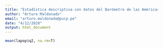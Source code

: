 ```yaml
---
title: "Estadística descriptiva con datos del Barómetro de las Américas por LAPOP (3)"
author: "Arturo Maldonado"
email: "arturo.maldonado@pucp.pe"
date: "4/12/2020"
output: html_document
---
```


```r
mean(lapop$q2, na.rm=T)
```

